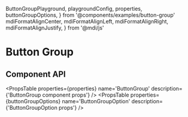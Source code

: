   ButtonGroupPlayground,
  playgroundConfig,
  properties,
  buttonGroupOptions,
} from '@components/examples/button-group'
  mdiFormatAlignCenter,
  mdiFormatAlignLeft,
  mdiFormatAlignRight,
  mdiFormatAlignJustify,
} from '@mdi/js'

# Button Group

<ButtonGroupPlayground />

## Component API

<PropsTable
  properties={properties}
  name='ButtonGroup'
  description={'ButtonGroup component props'}
/>
<PropsTable
  properties={buttonGroupOptions}
  name='ButtonGroupOption'
  description={'ButtonGroupOption props'}
/>
